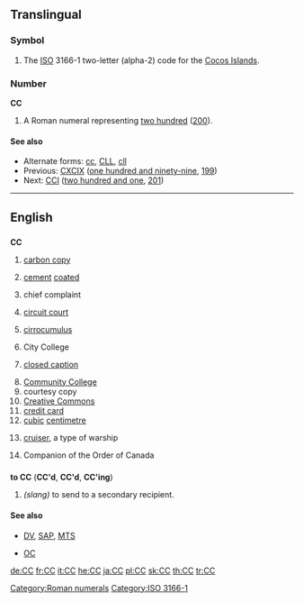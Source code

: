 {{also|cc|Cc|cC}}
==Translingual==
===Symbol===
{{infl|mul|symbol}}
# The [[ISO]] 3166-1 two-letter (alpha-2) code for the [[Cocos Islands]].

===Number===
'''CC'''

# A Roman numeral representing [[two hundred]] ([[200]]).

====See also====
* Alternate forms: [[cc]], [[CLL]], [[cll]]
* Previous: [[CXCIX]] ([[one hundred and ninety-nine]], [[199]])
* Next: [[CCI]] ([[two hundred and one]], [[201]])

[[Category:Roman numerals]]

[[Category:ISO 3166-1]]
----
==English==

==={{initialism}}===
'''CC'''

# [[carbon copy]]
# {{context|fasteners}} [[cement]] [[coated]]
# {{medicine}} chief complaint
# [[circuit court]]
# {{weather}} [[cirrocumulus]]
# City College
# {{television}} [[closed caption]]
# [[w:Community college|Community College]]
# courtesy copy
# [[Creative Commons]]
# [[credit card]]
# [[cubic]] [[centimetre]]
# {{military}} [[cruiser]], a type of warship
# {{Canada}} Companion of the Order of Canada

==={{verb}}===
'''to CC''' ('''CC'd''', '''CC'd''', '''CC'ing''')

# ''(slang)'' to send to a secondary recipient.

====See also====
* {{sense|television}} [[DV]], [[SAP]], [[MTS]]
* {{sense|Canada}} [[OC]]

[[de:CC]]
[[fr:CC]]
[[it:CC]]
[[he:CC]]
[[ja:CC]]
[[pl:CC]]
[[sk:CC]]
[[th:CC]]
[[tr:CC]]